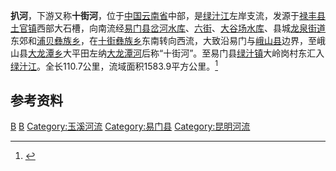 {{Infobox River
  | river_name      = 扒河
  | image_name      =
  | image_size      = 
  | caption         = 
  | origin          = [[云南省|云南省]][[禄丰县|禄丰县]][[土官镇|土官镇]]大石槽
  | mouth           = 云南省[[易门县|易门县]][[绿汁镇|绿汁镇]]大岭岗村东[[绿汁江|绿汁江]]
  | basin_countries = {{PRC}}
  | length          = 110.7 公里
  | elevation       = 2293 米
  | mouth_elevation = 1066 米
  | discharge       = 
  | watershed       = 1583.9 平方公里
}}
'''扒河'''，下游又称'''十街河'''，位于[[中国|中国]][[云南省|云南省]]中部，是[[绿汁江|绿汁江]]左岸支流，发源于[[禄丰县|禄丰县]][[土官镇|土官镇]]西部大石槽，向南流经[[易门县|易门县]][[岔河水库|岔河水库]]、[[六街街道|六街]]、[[大谷场水库|大谷场水库]]、县城[[龙泉街道_(易门县)|龙泉街道]]东郊和[[浦贝彝族乡|浦贝彝族乡]]，在[[十街彝族乡|十街彝族乡]]东南转向西流，大致沿易门与[[峨山彝族自治县|峨山县]]边界，至峨山县[[大龙潭乡|大龙潭乡]]大平田左纳[[大龙潭河_(扒河)|大龙潭河]]后称“十街河”。至易门县[[绿汁镇|绿汁镇]]大岭岗村东汇入[[绿汁江|绿汁江]]。全长110.7公里，流域面积1583.9平方公里。<ref name="中国河湖大典">{{cite book zh |author=《[[中国河湖大典|中国河湖大典]]》编纂委员会 |title=《中国河湖大典·珠江卷》 |format=M |edition=1 |location=北京 |publisher=中国水利水电出版社 |date=2013年1月 |pages=413页 |id= ISBN 978-7-5170-0561-2}}</ref>
==参考资料==
{{reflist}}
[[Category:红河水系|B]]
[[Category:楚雄河流|B]]
[[Category:玉溪河流|Category:玉溪河流]]
[[Category:易门县|Category:易门县]]
[[Category:昆明河流|Category:昆明河流]]